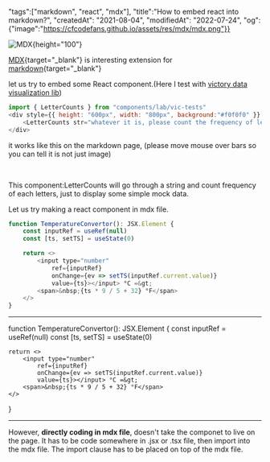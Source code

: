 
"tags":["markdown", "react", "mdx"],
"title":"How to embed react into markdown?",
"createdAt": "2021-08-04",
"modifiedAt": "2022-07-24",
"og": {"image":"https://cfcodefans.github.io/assets/res/mdx/mdx.png"}}

<div className="text-center">

![MDX](/assets/res/mdx/mdx.png){height="100"}
</div>


[MDX](https://mdxjs.com/){target="_blank"} is interesting extension for [markdown](https://github.com/adam-p/markdown-here/wiki/Markdown-Cheatsheet){target="_blank"}
<!--more-->

let us try to embed some React component.(Here I test with [victory data visualization lib](https://formidable.com/open-source/victory/docs/))

```javascript
import { LetterCounts } from "components/lab/vic-tests"
<div style={{ height: "600px", width: "800px", background:"#f0f0f0" }} className="">
    <LetterCounts str="whatever it is, please count the frequency of letters in this sentence" />
</div>
```
it works like this on the markdown page, (please move mouse over bars so you can tell it is not just image)

<div style={{ height: "300px", width: "400px", background:"#f0f0f0" }} className="rounded-1">
    <LetterCounts str="whatever it is, please count the frequency of letters in this sentence" />
</div>
<br/>

This component:LetterCounts will go through a string and count frequency of each letters, just to display
some simple mock data.

Let us try making a react component in mdx file.

```javascript
function TemperatureConvertor(): JSX.Element {
    const inputRef = useRef(null)
    const [ts, setTS] = useState(0)

    return <>
        <input type="number" 
            ref={inputRef} 
            onChange={ev => setTS(inputRef.current.value)} 
            value={ts}></input> °C =&gt; 
        <span>&nbsp;{ts * 9 / 5 + 32} °F</span>
    </>
}
```

<hr/>

function TemperatureConvertor(): JSX.Element {
    const inputRef = useRef(null)
    const [ts, setTS] = useState(0)

    return <>
        <input type="number" 
            ref={inputRef} 
            onChange={ev => setTS(inputRef.current.value)} 
            value={ts}></input> °C =&gt; 
        <span>&nbsp;{ts * 9 / 5 + 32} °F</span>
    </>
}


<hr/>

However, **directly coding in mdx file**, doesn't take the componet to live on the page.
It has to be code somewhere in .jsx or .tsx file, then import into the mdx file.
The import clause has to be placed on top of the mdx file.

<TemperatureConvertor/>

<br/>
